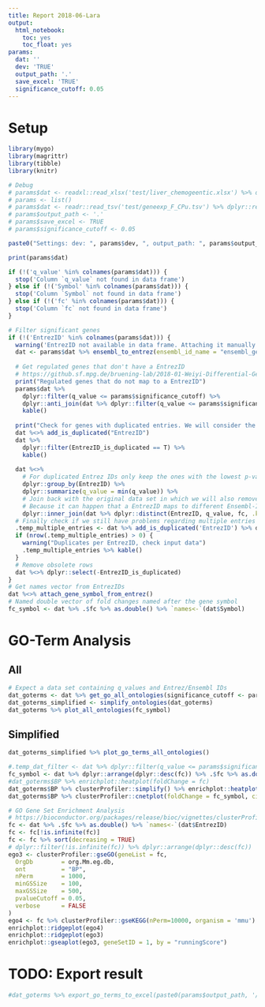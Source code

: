 ```yaml
---
title: Report 2018-06-Lara
output:
  html_notebook:
    toc: yes
    toc_float: yes
params:
  dat: ''
  dev: 'TRUE'
  output_path: '.'
  save_excel: 'TRUE'
  significance_cutoff: 0.05
---
```


# Setup

```r
library(mygo)
library(magrittr)
library(tibble)
library(knitr)

# Debug
# params$dat <- readxl::read_xlsx('test/liver_chemogeentic.xlsx') %>% dplyr::rename(ensembl_gene_id = EnsemblID, q_value = pValue, fc = FoldChange) %>% dplyr::select(ensembl_gene_id, q_value, Symbol, fc)
# params <- list()
# params$dat <- readr::read_tsv('test/geneexp_F_CPu.tsv') %>% dplyr::rename(fc = `log2(fold_change)`) %>% dplyr::mutate(Symbol = ensembl_gene_id) %>% dplyr::filter(status == "OK") %>% dplyr::select(ensembl_gene_id, q_value, fc)
# params$output_path <- '.'
# params$save_excel <- TRUE
# params$significance_cutoff <- 0.05

paste0("Settings: dev: ", params$dev, ", output_path: ", params$output_path, ", save_excel: ", params$save_excel, ", significance_cutoff: ", params$significance_cutoff)

print(params$dat)

if (!('q_value' %in% colnames(params$dat))) {
  stop('Column `q_value` not found in data frame')
} else if (!('Symbol' %in% colnames(params$dat))) {
  stop('Column `Symbol` not found in data frame')
} else if (!('fc' %in% colnames(params$dat))) {
  stop('Column `fc` not found in data frame')
}

# Filter significant genes
if (!('EntrezID' %in% colnames(params$dat))) {
  warning('EntrezID not available in data frame. Attaching it manually')
  dat <- params$dat %>% ensembl_to_entrez(ensembl_id_name = "ensembl_gene_id", keep_only_rows_with_entrez = TRUE, drop_duplicates = TRUE)
  
  # Get regulated genes that don't have a EntrezID
  # https://github.sf.mpg.de/bruening-lab/2018-01-Weiyi-Differential-Gene-Expression-Analysis/blob/master/Analysis_DESeq.Rmd
  print("Regulated genes that do not map to a EntrezID")
  params$dat %>%
    dplyr::filter(q_value <= params$significance_cutoff) %>%
    dplyr::anti_join(dat %>% dplyr::filter(q_value <= params$significance_cutoff), by = "ensembl_gene_id") %>%
    kable()
  
  print("Check for genes with duplicated entries. We will consider the ones with the lowest p-value")
  dat %<>% add_is_duplicated("EntrezID")
  dat %>%
    dplyr::filter(EntrezID_is_duplicated == T) %>%
    kable()
  
  dat %<>%
    # For duplicated Entrez IDs only keep the ones with the lowest p-value
    dplyr::group_by(EntrezID) %>%
    dplyr::summarize(q_value = min(q_value)) %>%
    # Join back with the original data set in which we will also remove entries that have the same EntrwzID, q-value and FC
    # Because it can happen that a EntrezID maps to different Ensembl-IDs
    dplyr::inner_join(dat %>% dplyr::distinct(EntrezID, q_value, fc, .keep_all = TRUE))
  # Finally check if we still have problems regarding multiple entries
  .temp_multiple_entries <- dat %>% add_is_duplicated('EntrezID') %>% dplyr::filter(EntrezID_is_duplicated == T)
  if (nrow(.temp_multiple_entries) > 0) {
    warning("Duplicates per EntrezID, check input data")
    .temp_multiple_entries %>% kable()
  }
  # Remove obsolete rows
  dat %<>% dplyr::select(-EntrezID_is_duplicated)
}
# Get names vector from EntrezIDs
dat %<>% attach_gene_symbol_from_entrez()
# Named double vector of fold changes named after the gene symbol
fc_symbol <- dat %>% .$fc %>% as.double() %>% `names<-`(dat$Symbol)
```

# GO-Term Analysis

## All

```r
# Expect a data set containing q_values and Entrez/Ensembl IDs
dat_goterms <- dat %>% get_go_all_ontologies(significance_cutoff <- params$significance_cutoff)
dat_goterms_simplified <- simplify_ontologies(dat_goterms)
dat_goterms %>% plot_all_ontologies(fc_symbol)
```

## Simplified

```r
dat_goterms_simplified %>% plot_go_terms_all_ontologies()
```


```r

#.temp_dat_filter <- dat %>% dplyr::filter(q_value <= params$significance_cutoff)
fc_symbol <- dat %>% dplyr::arrange(dplyr::desc(fc)) %>% .$fc %>% as.double() %>% `names<-`(dat$Symbol)
#dat_goterms$BP %>% enrichplot::heatplot(foldChange = fc)
dat_goterms$BP %>% clusterProfiler::simplify() %>% enrichplot::heatplot(foldChange = fc_symbol)
dat_goterms$BP %>% clusterProfiler::cnetplot(foldChange = fc_symbol, circular = TRUE, colorEdge = TRUE)

```

```r
# GO Gene Set Enrichment Analysis
# https://bioconductor.org/packages/release/bioc/vignettes/clusterProfiler/inst/doc/clusterProfiler.html#go-gene-set-enrichment-analysis
fc <- dat %>% .$fc %>% as.double() %>% `names<-`(dat$EntrezID)
fc <- fc[!is.infinite(fc)]
fc <- fc %>% sort(decreasing = TRUE)
# dplyr::filter(!is.infinite(fc)) %>% dplyr::arrange(dplyr::desc(fc))
ego3 <- clusterProfiler::gseGO(geneList = fc,
  OrgDb        = org.Mm.eg.db,
  ont          = "BP",
  nPerm        = 1000,
  minGSSize    = 100,
  maxGSSize    = 500,
  pvalueCutoff = 0.05,
  verbose      = FALSE
)
ego4 <- fc %>% clusterProfiler::gseKEGG(nPerm=10000, organism = 'mmu')
enrichplot::ridgeplot(ego4)
enrichplot::ridgeplot(ego3)
enrichplot::gseaplot(ego3, geneSetID = 1, by = "runningScore")
```

# TODO: Export result

```r
#dat_goterms %>% export_go_terms_to_excel(paste0(params$output_path, '/go_terms.xlsx'))
```
